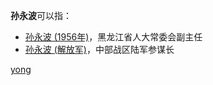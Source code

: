 '''孙永波'''可以指：
* [[孙永波_(1956年)|孙永波 (1956年)]]，黑龙江省人大常委会副主任
* [[孙永波_(解放军)|孙永波 (解放军)]]，中部战区陆军参谋长

{{disambig}}

[[Category:三字孫姓人名消歧義|yong]]
